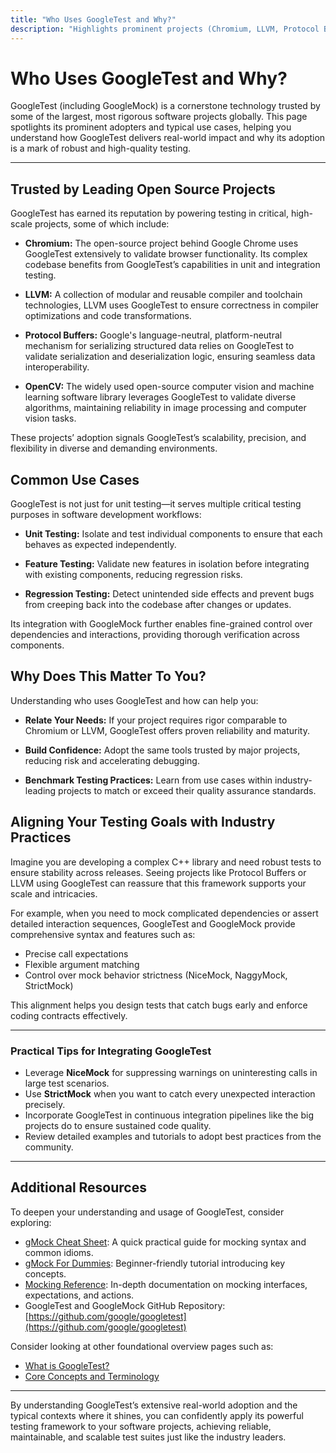 ```yaml
---
title: "Who Uses GoogleTest and Why?"
description: "Highlights prominent projects (Chromium, LLVM, Protocol Buffers, OpenCV) and common use cases—unit/feature/regression testing—underscoring GoogleTest's real-world impact and trusted adoption in critical software. Helps users relate their needs to industry practice."
---
```


# Who Uses GoogleTest and Why?

GoogleTest (including GoogleMock) is a cornerstone technology trusted by some of the largest, most rigorous software projects globally. This page spotlights its prominent adopters and typical use cases, helping you understand how GoogleTest delivers real-world impact and why its adoption is a mark of robust and high-quality testing.

---

## Trusted by Leading Open Source Projects

GoogleTest has earned its reputation by powering testing in critical, high-scale projects, some of which include:

- **Chromium:** The open-source project behind Google Chrome uses GoogleTest extensively to validate browser functionality. Its complex codebase benefits from GoogleTest’s capabilities in unit and integration testing.

- **LLVM:** A collection of modular and reusable compiler and toolchain technologies, LLVM uses GoogleTest to ensure correctness in compiler optimizations and code transformations.

- **Protocol Buffers:** Google's language-neutral, platform-neutral mechanism for serializing structured data relies on GoogleTest to validate serialization and deserialization logic, ensuring seamless data interoperability.

- **OpenCV:** The widely used open-source computer vision and machine learning software library leverages GoogleTest to validate diverse algorithms, maintaining reliability in image processing and computer vision tasks.

These projects’ adoption signals GoogleTest’s scalability, precision, and flexibility in diverse and demanding environments.

## Common Use Cases

GoogleTest is not just for unit testing—it serves multiple critical testing purposes in software development workflows:

- **Unit Testing:** Isolate and test individual components to ensure that each behaves as expected independently.

- **Feature Testing:** Validate new features in isolation before integrating with existing components, reducing regression risks.

- **Regression Testing:** Detect unintended side effects and prevent bugs from creeping back into the codebase after changes or updates.

Its integration with GoogleMock further enables fine-grained control over dependencies and interactions, providing thorough verification across components.

## Why Does This Matter To You?

Understanding who uses GoogleTest and how can help you:

- **Relate Your Needs:** If your project requires rigor comparable to Chromium or LLVM, GoogleTest offers proven reliability and maturity.

- **Build Confidence:** Adopt the same tools trusted by major projects, reducing risk and accelerating debugging.

- **Benchmark Testing Practices:** Learn from use cases within industry-leading projects to match or exceed their quality assurance standards.

## Aligning Your Testing Goals with Industry Practices

Imagine you are developing a complex C++ library and need robust tests to ensure stability across releases. Seeing projects like Protocol Buffers or LLVM using GoogleTest can reassure that this framework supports your scale and intricacies.

For example, when you need to mock complicated dependencies or assert detailed interaction sequences, GoogleTest and GoogleMock provide comprehensive syntax and features such as:

- Precise call expectations
- Flexible argument matching
- Control over mock behavior strictness (NiceMock, NaggyMock, StrictMock)

This alignment helps you design tests that catch bugs early and enforce coding contracts effectively.

---

### Practical Tips for Integrating GoogleTest

- Leverage **NiceMock** for suppressing warnings on uninteresting calls in large test scenarios.
- Use **StrictMock** when you want to catch every unexpected interaction precisely.
- Incorporate GoogleTest in continuous integration pipelines like the big projects do to ensure sustained code quality.
- Review detailed examples and tutorials to adopt best practices from the community.

---

## Additional Resources

To deepen your understanding and usage of GoogleTest, consider exploring:

- [gMock Cheat Sheet](https://google.github.io/googletest/gmock_cheat_sheet.html): A quick practical guide for mocking syntax and common idioms.
- [gMock For Dummies](https://google.github.io/googletest/gmock_for_dummies.html): Beginner-friendly tutorial introducing key concepts.
- [Mocking Reference](reference/mocking.md): In-depth documentation on mocking interfaces, expectations, and actions.
- GoogleTest and GoogleMock GitHub Repository: [https://github.com/google/googletest](https://github.com/google/googletest)

Consider looking at other foundational overview pages such as:

- [What is GoogleTest?](overview/introduction-core-concepts/welcome-product-value)
- [Core Concepts and Terminology](overview/introduction-core-concepts/core-concepts-terminology)

---

By understanding GoogleTest’s extensive real-world adoption and the typical contexts where it shines, you can confidently apply its powerful testing framework to your software projects, achieving reliable, maintainable, and scalable test suites just like the industry leaders.
